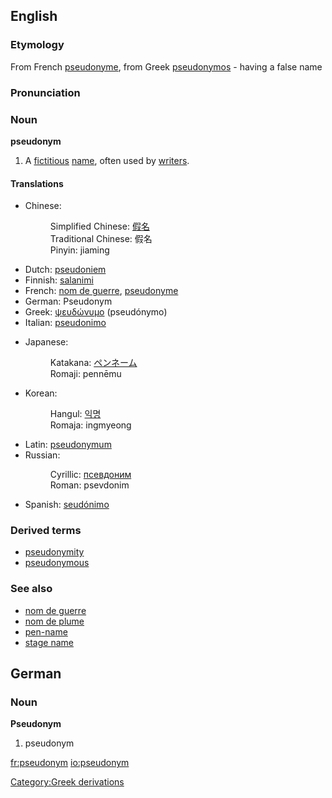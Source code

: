 ==English==

===Etymology===
From French [[pseudonyme]], from Greek [[pseudonymos]] - having a false name

===Pronunciation===
{{rfap}}

===Noun===
'''pseudonym'''

# A [[fictitious]] [[name]], often used by [[writer]]s.

====Translations====
{{top}}

*Chinese: 
*:Simplified Chinese: [[假名]]
*:Traditional Chinese: 假名
*:Pinyin: jiaming
*Dutch: [[pseudoniem]]
*Finnish: [[salanimi]]
*French: [[nom de guerre]], [[pseudonyme]]
*German: Pseudonym {{n}}
*Greek: [[ψευδώνυμο]] (pseudónymo) {{n}}
*Italian: [[pseudonimo]] {{m}}
{{mid}}
*Japanese: 
*:Katakana: [[ペンネーム]]
*:Romaji: pennēmu
*Korean:
*:Hangul: [[익명]]
*:Romaja: ingmyeong
*Latin: [[pseudonymum]] {{n}}
*Russian: 
*:Cyrillic: [[псевдоним]]
*:Roman: psevdonim
*Spanish: [[seudónimo]]
{{bottom}}

===Derived terms===
*[[pseudonymity]]
*[[pseudonymous]]

===See also===
*[[nom de guerre]]
*[[nom de plume]]
*[[pen-name]]
*[[stage name]]

==German==
===Noun===
'''Pseudonym''' {{n}}

# pseudonym

[[Category:Greek derivations]]

[[fr:pseudonym]]
[[io:pseudonym]]